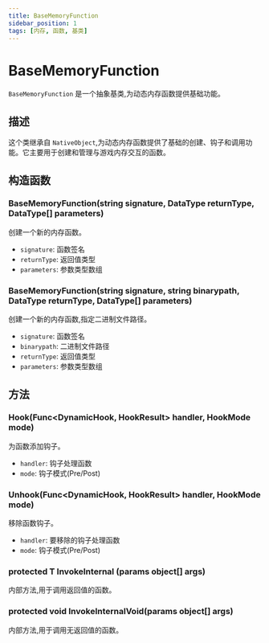 ```yaml
---
title: BaseMemoryFunction
sidebar_position: 1
tags: [内存, 函数, 基类]
---
```


# BaseMemoryFunction

`BaseMemoryFunction` 是一个抽象基类,为动态内存函数提供基础功能。

## 描述

这个类继承自 `NativeObject`,为动态内存函数提供了基础的创建、钩子和调用功能。它主要用于创建和管理与游戏内存交互的函数。

## 构造函数

### BaseMemoryFunction(string signature, DataType returnType, DataType[] parameters)
创建一个新的内存函数。

- `signature`: 函数签名
- `returnType`: 返回值类型
- `parameters`: 参数类型数组

### BaseMemoryFunction(string signature, string binarypath, DataType returnType, DataType[] parameters)
创建一个新的内存函数,指定二进制文件路径。

- `signature`: 函数签名
- `binarypath`: 二进制文件路径
- `returnType`: 返回值类型
- `parameters`: 参数类型数组

## 方法

### Hook(Func<DynamicHook, HookResult> handler, HookMode mode)
为函数添加钩子。

- `handler`: 钩子处理函数
- `mode`: 钩子模式(Pre/Post)

### Unhook(Func<DynamicHook, HookResult> handler, HookMode mode)
移除函数钩子。

- `handler`: 要移除的钩子处理函数
- `mode`: 钩子模式(Pre/Post)

### protected T InvokeInternal (params object[] args)
内部方法,用于调用返回值的函数。

### protected void InvokeInternalVoid(params object[] args)
内部方法,用于调用无返回值的函数。 